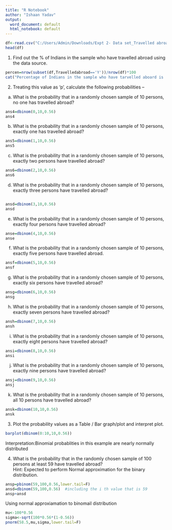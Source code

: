 ---
title: "R Notebook"
author: "Ishaan Yadav"
output:
  word_document: default
  html_notebook: default
---



```{r}
df<-read.csv("C:/Users/Admin/Downloads/Expt 2- Data set_Travelled abroad_csv.csv")
head(df)
```
1.	Find out the % of Indians in the sample who have travelled abroad using the data source.
```{r}
percen=nrow(subset(df,Travelledabroad=='Y'))/nrow(df)*100
cat("Percentage of Indians in the sample who have tarvelled aboard is :",percen,"%")
```
2.	Treating this value as ‘p’, calculate the following probabilities –
a.	What is the probability that in a randomly chosen sample of 10 persons, no one has travelled abroad?

```{r}
ans4=dbinom(0,10,0.56)
ans4
```
b.	What is the probability that in a randomly chosen sample of 10 persons, exactly one has travelled abroad?
```{r}
ans5=dbinom(1,10,0.56)
ans5
```
c.	What is the probability that in a randomly chosen sample of 10 persons, exactly two persons have travelled abroad?
```{r}
ans6=dbinom(2,10,0.56)
ans6
```
d.	What is the probability that in a randomly chosen sample of 10 persons, exactly three persons have travelled abroad?
```{r}
```


```{r}
ansd=dbinom(3,10,0.56)
ansd
```

e.	What is the probability that in a randomly chosen sample of 10 persons, exactly four persons have travelled abroad?

```{r}
anse=dbinom(4,10,0.56)
anse
```
f.	What is the probability that in a randomly chosen sample of 10 persons, exactly five persons have travelled abroad.
```{r}
ansf=dbinom(5,10,0.56)
ansf
```
g.	What is the probability that in a randomly chosen sample of 10 persons, exactly six persons have travelled abroad?
```{r}
ansg=dbinom(6,10,0.56)
ansg
```
h.	What is the probability that in a randomly chosen sample of 10 persons, exactly seven persons have travelled abroad?
```{r}
ansh=dbinom(7,10,0.56)
ansh
```
i.	What is the probability that in a randomly chosen sample of 10 persons, exactly eight persons have travelled abroad?
```{r}
ansi=dbinom(8,10,0.56)
ansi
```
j.	What is the probability that in a randomly chosen sample of 10 persons, exactly nine persons have travelled abroad?
```{r}
ansj=dbinom(9,10,0.56)
ansj
```
k.	What is the probability that in a randomly chosen sample of 10 persons, all 10 persons have travelled abroad? 
```{r}
ansk=dbinom(10,10,0.56)
ansk
```
3.	Plot the probability values as a Table / Bar graph/plot and interpret plot.
```{r}
barplot(dbinom(0:10,10,0.56))
```
Interpretation:Binomial probablities in this example are nearly normally distributed

4.	What is the probability that in the randomly chosen sample of 100 persons at least 59 have travelled abroad?  
Hint: Expected to perform Normal approximation for the binary distribution. 
```{r}
ansp=pbinom(59,100,0.56,lower.tail=F)
ansd=dbinom(59,100,0.56)  #including the i th value that is 59
ansp+ansd
```
Using normal approxiamation to binomail distribution
```{r}

mu<-100*0.56
sigma<-sqrt(100*0.56*(1-0.56))
pnorm(58.5,mu,sigma,lower.tail=F)

```
